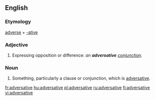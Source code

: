 ==English==

===Etymology===

[[adverse]] + [[-ative]]

===Adjective===
{{en-adj|-}}

# {{linguistics}} Expressing opposition or difference: ''an '''adversative''' [[conjunction]]''.

===Noun===
{{en-noun}}

# {{rare|dated}}  Something, particularly a clause or conjunction, which is [[#Adjective|adversative]].

[[fr:adversative]]
[[hu:adversative]]
[[pl:adversative]]
[[ru:adversative]]
[[fi:adversative]]
[[vi:adversative]]